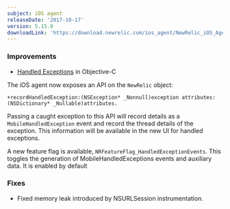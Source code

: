 ```yaml
---
subject: iOS agent
releaseDate: '2017-10-17'
version: 5.15.0
downloadLink: 'https://download.newrelic.com/ios_agent/NewRelic_iOS_Agent_5.15.0.zip'
---
```


### Improvements

* [Handled Exceptions](/docs/mobile-monitoring/new-relic-mobile-ios/ios-sdk-api/record-handled-exception) in Objective-C

The iOS agent now exposes an API on the `NewRelic` object:

```
+recordHandledException:(NSException* _Nonnull)exception attributes:(NSDictionary* _Nullable)attributes.
```

Passing a caught exception to this API will record details as a `MobileHandledException` event and record the thread details of the exception. This information will be available in the new UI for handled exceptions.

A new feature flag is available, `NRFeatureFlag_HandledExceptionEvents`. This toggles the generation of MobileHandledExceptions events and auxiliary data. It is enabled by default

### Fixes

* Fixed memory leak introduced by NSURLSession instrumentation.

